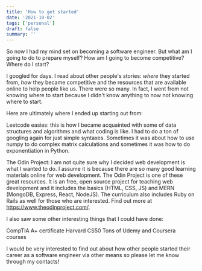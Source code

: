 ```yaml
---
title: 'How to get started'
date: '2021-10-02'
tags: ['personal']
draft: false
summary: ''
---
```


So now I had my mind set on becoming a software engineer. But what am I going to do to prepare myself? How am I going to become competitive? Where do I start?

I googled for days. I read about other people's stories: *where* they started from, *how* they became competitive and the resources that are available online to help people like us. There were so many. In fact, I went from not knowing where to start because I didn't know anything to now not knowing where to start.

Here are ultimately where I ended up starting out from:

Leetcode easies: this is how I became acquainted with some of data structures and algorithms and what coding is like. I had to do a ton of googling again for just simple syntaxes. Sometimes it was about how to use numpy to do complex matrix calculations and sometimes it was how to do exponentiation in Python.

The Odin Project: I am not quite sure why I decided web development is what I wanted to do. I assume it is because there are so many good learning materials online for web development. The Odin Project is one of these great resources. It is an free, open source project for teaching web development and it includes the basics (HTML, CSS, JS) and MERN (MongoDB, Express, React, NodeJS). The curriculum also includes Ruby on Rails as well for those who are interested. Find out more at https://www.theodinproject.com/.

I also saw some other interesting things that I could have done:

CompTIA A+ certificate
Harvard CS50
Tons of Udemy and Coursera courses

I would be very interested to find out about how other people started their career as a software engineer via other means so please let me know through my contacts!
